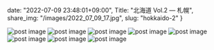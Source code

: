 date: "2022-07-09 23:48:01+09:00",
Title: "北海道 Vol.2 ― 札幌",
share_img: "/images/2022_07_09_17.jpg",
slug: "hokkaido-2"
}

<img src="/images/2022_07_09_10.jpg" alt="post image" />
<img src="/images/2022_07_09_11.jpg" alt="post image" />
<img src="/images/2022_07_09_12.jpg" alt="post image" />
<img src="/images/2022_07_09_13.jpg" alt="post image" />
<img src="/images/2022_07_09_14.jpg" alt="post image" />
<img src="/images/2022_07_09_15.jpg" alt="post image" />
<img src="/images/2022_07_09_16.jpg" alt="post image" />
<img src="/images/2022_07_09_17.jpg" alt="post image" />